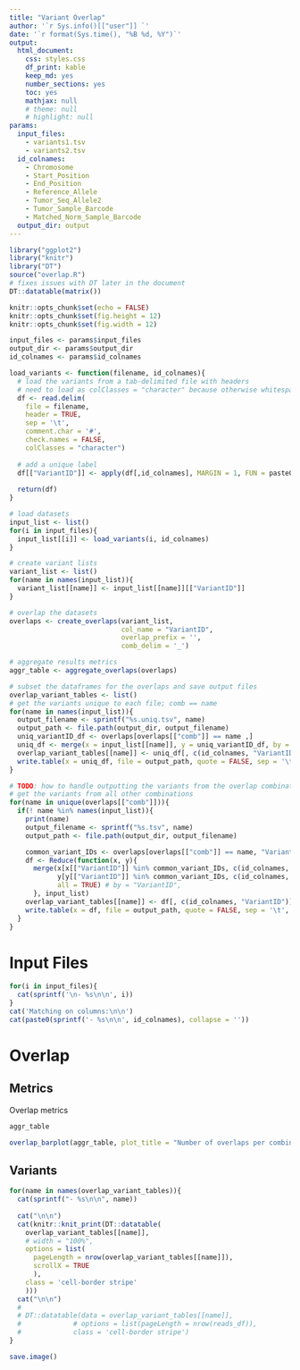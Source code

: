 ```yaml
---
title: "Variant Overlap"
author: '`r Sys.info()[["user"]] `'
date: '`r format(Sys.time(), "%B %d, %Y")`'
output:
  html_document:
    css: styles.css
    df_print: kable
    keep_md: yes
    number_sections: yes
    toc: yes
    mathjax: null
    # theme: null
    # highlight: null
params:
  input_files: 
    - variants1.tsv
    - variants2.tsv
  id_colnames:
    - Chromosome
    - Start_Position
    - End_Position
    - Reference_Allele
    - Tumor_Seq_Allele2
    - Tumor_Sample_Barcode
    - Matched_Norm_Sample_Barcode
  output_dir: output
---
```

```r
library("ggplot2")
library("knitr")
library("DT")
source("overlap.R")
# fixes issues with DT later in the document
DT::datatable(matrix())

knitr::opts_chunk$set(echo = FALSE)
knitr::opts_chunk$set(fig.height = 12)
knitr::opts_chunk$set(fig.width = 12)

input_files <- params$input_files
output_dir <- params$output_dir
id_colnames <- params$id_colnames

load_variants <- function(filename, id_colnames){
  # load the variants from a tab-delimited file with headers
  # need to load as colClasses = "character" because otherwise whitespace gets inserted later with paste
  df <- read.delim(
    file = filename, 
    header = TRUE, 
    sep = '\t', 
    comment.char = '#',
    check.names = FALSE, 
    colClasses = "character")
  
  # add a unique label
  df[["VariantID"]] <- apply(df[,id_colnames], MARGIN = 1, FUN = paste0, collapse = ':')
  
  return(df)
}

# load datasets
input_list <- list()
for(i in input_files){
  input_list[[i]] <- load_variants(i, id_colnames)
}

# create variant lists
variant_list <- list()
for(name in names(input_list)){
  variant_list[[name]] <- input_list[[name]][["VariantID"]]
}

# overlap the datasets
overlaps <- create_overlaps(variant_list, 
                            col_name = "VariantID", 
                            overlap_prefix = '',
                            comb_delim = '_')

# aggregate results metrics
aggr_table <- aggregate_overlaps(overlaps)

# subset the dataframes for the overlaps and save output files
overlap_variant_tables <- list()
# get the variants unique to each file; comb == name
for(name in names(input_list)){
  output_filename <- sprintf("%s.uniq.tsv", name)
  output_path <- file.path(output_dir, output_filename)
  uniq_variantID_df <- overlaps[overlaps[["comb"]] == name ,]
  uniq_df <- merge(x = input_list[[name]], y = uniq_variantID_df, by = "VariantID")
  overlap_variant_tables[[name]] <- uniq_df[, c(id_colnames, "VariantID")]
  write.table(x = uniq_df, file = output_path, quote = FALSE, sep = '\t', row.names = FALSE, col.names = TRUE)
}

# TODO: how to handle outputting the variants from the overlap combinations?
# get the variants from all other combinations
for(name in unique(overlaps[["comb"]])){
  if(! name %in% names(input_list)){
    print(name)
    output_filename <- sprintf("%s.tsv", name)
    output_path <- file.path(output_dir, output_filename)

    common_variant_IDs <- overlaps[overlaps[["comb"]] == name, "VariantID"]
    df <- Reduce(function(x, y){
      merge(x[x[["VariantID"]] %in% common_variant_IDs, c(id_colnames, "VariantID")], 
            y[y[["VariantID"]] %in% common_variant_IDs, c(id_colnames, "VariantID")], 
            all = TRUE) # by = "VariantID",
      }, input_list)
    overlap_variant_tables[[name]] <- df[, c(id_colnames, "VariantID")]
    write.table(x = df, file = output_path, quote = FALSE, sep = '\t', row.names = FALSE, col.names = TRUE)
  }
}

```

# Input Files
```r
for(i in input_files){
  cat(sprintf('\n- %s\n\n', i))
}
cat('Matching on columns:\n\n')
cat(paste0(sprintf('- %s\n\n', id_colnames), collapse = ''))
```

# Overlap

## Metrics

Overlap metrics

```r
aggr_table
```

```r
overlap_barplot(aggr_table, plot_title = "Number of overlaps per combination")
```

## Variants
```r
for(name in names(overlap_variant_tables)){
  cat(sprintf("- %s\n\n", name))
  
  cat("\n\n")
  cat(knitr::knit_print(DT::datatable(
    overlap_variant_tables[[name]], 
    # width = "100%",
    options = list(
      pageLength = nrow(overlap_variant_tables[[name]]),
      scrollX = TRUE
      ),
    class = 'cell-border stripe'
    )))
  cat("\n\n")
  # 
  # DT::datatable(data = overlap_variant_tables[[name]],
  #             # options = list(pageLength = nrow(reads_df)),
  #             class = 'cell-border stripe')
}
```

```r
save.image()
```